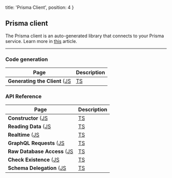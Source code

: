 
  title: 'Prisma Client',
  position: 4
}

## Prisma client

The Prisma client is an auto-generated library that connects to your Prisma service. Learn more in [this](https://www.prisma.io/blog/prisma-client-beta-ahph4o1umail/) article.

---

### Code generation

| Page | Description |
| -- | --- |
| **Generating the Client** ([JS]() | [TS]() | [Go]()) | |

### API Reference

| Page | Description |
| -- | --- |
| **Constructor** ([JS]() | [TS]() | [Go]()) | Learn how to instantiate Prisma client |
| **Reading Data** ([JS]() | [TS]() | [Go]()) | Learn how to read data using Prisma client |
| **Realtime** ([JS]() | [TS]() | [Go]()) |  Learn how to write data using Prisma client |
| **GraphQL Requests** ([JS]() | [TS]() | [Go]()) | Learn how to send GraphQL queries and mutations using Prisma client |
| **Raw Database Access** ([JS]() | [TS]() | [Go]()) | Learn to send raw database queries using Prisma client |
| **Check Existence** ([JS]() | [TS]() | [Go]()) | Learn whether a certain record exists in th databse using Prisma client |
| **Schema Delegation** ([JS]() | [TS]() | [Go]()) | Learn how to do schema delegation inside resolverrs using Prisma client |

